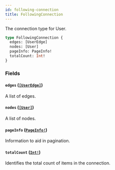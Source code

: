 ```yaml
---
id: following-connection
title: FollowingConnection
---
```


The connection type for User.

```graphql
type FollowingConnection {
  edges: [UserEdge]
  nodes: [User]
  pageInfo: PageInfo!
  totalCount: Int!
}
```

### Fields

#### `edges` ([`[UserEdge]`](/docs/api/objects/user-edge))

A list of edges.

#### `nodes` ([`[User]`](/docs/api/objects/user))

A list of nodes.

#### `pageInfo` ([`PageInfo!`](/docs/api/objects/page-info))

Information to aid in pagination.

#### `totalCount` ([`Int!`](/docs/api/scalars/int))

Identifies the total count of items in the connection.
